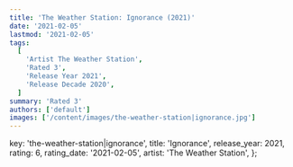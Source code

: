 ```yaml
---
title: 'The Weather Station: Ignorance (2021)'
date: '2021-02-05'
lastmod: '2021-02-05'
tags:
  [
    'Artist The Weather Station',
    'Rated 3',
    'Release Year 2021',
    'Release Decade 2020',
  ]
summary: 'Rated 3'
authors: ['default']
images: ['/content/images/the-weather-station|ignorance.jpg']
---
```


  key: 'the-weather-station|ignorance',
  title: 'Ignorance',
  release_year: 2021,
  rating: 6,
  rating_date: '2021-02-05',
  artist: 'The Weather Station',
};

<MusicRating data={data} />
